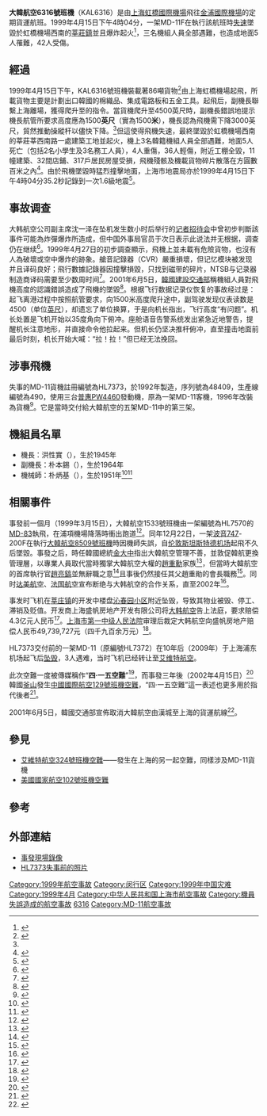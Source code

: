{{Infobox Airliner accident
|name= 大韓航空6316號班機空難
|Crash image= KOREAN AIR MD-11 (HL7373 48409 490) (4083311506).jpg
|Image caption= 改裝成貨機前的失事飛機HL7373，1990年代中前期攝於[[成田國際機場|成田國際機場]]
|Date= 1999年4月15日
|Type= 機師失誤（飛機[[计量单位|高度單位]]判斷錯誤）
|Site= {{CHN}}[[上海市|上海市]][[閔行區|閔行區]][[莘庄镇|莘庄镇]][[沁春园小区|沁春园小区]]
|Coordinates= {{coord|31|06|00|N|121|22|16|E|display=title,inline}}
|Origin= {{CHN}}[[上海虹橋國際機場|上海虹橋國際機場]]
|Destination= {{KOR}}[[金浦國際機場|金浦國際機場]]
|Fatalities= 8（包括地面5人）
|Injuries= 42''（地面）''<ref>{{cite web|title=上海“4-15空难”--中国灾难史最大赔偿案始末|url=http://news.sina.com.cn/c/252146.html|publisher=生活时报|date=2001-05-15|accessdate=2013-07-29|archive-date=2019-06-09|archive-url=https://web.archive.org/web/20190609010420/http://news.sina.com.cn/c/252146.html|dead-url=no}}</ref>
|Aircraft Type= [[麦道MD-11|麥道MD-11F]]
|Operator= [[大韓航空|大韓航空]]
|Tail Number= HL7373<ref name="ASN">{{cite web|title=Accident description|url=http://aviation-safety.net/database/record.php?id=19990415-0|publisher=Aviation Safety Network|accessdate=2013-07-29|archive-date=2013-07-31|archive-url=https://web.archive.org/web/20130731090810/http://aviation-safety.net/database/record.php?id=19990415-0|dead-url=no}}</ref>
|Passengers= 0
|Crew= 3<ref name="ASN"/>
|Survivors= 0
}}

'''大韓航空6316號班機'''（KAL6316）是由[[上海虹橋國際機場|上海虹橋國際機場]]飛往[[金浦國際機場|金浦國際機場]]的定期貨運航班。1999年4月15日下午4時04分，一架MD-11F在執行該航班時[[失速|失速]]墜毀於虹橋機場西南的[[莘莊鎮|莘莊鎮]]並且爆炸起火<ref>{{cite news|title=一架飞机今天下午在上海附近坠落|url=http://news.sina.com.cn/china/9904/041551.html|publisher=新浪网|date=1999-04-15|accessdate=2013-07-29|archive-date=2019-06-09|archive-url=https://web.archive.org/web/20190609125503/http://news.sina.com.cn/china/9904/041551.html|dead-url=no}}</ref>，三名機組人員全部遇難，也造成地面5人罹難，42人受傷。

==經過==
1999年4月15日下午，KAL6316號班機裝載著86噸貨物<ref>{{cite news|title=大韩飞机坠毁前后|url=http://www.people.com.cn/item/shhjzh/041701.html|publisher=生活时报|work=是兆新、周峻|date=1999-04-17|accessdate=2013-10-05|archive-date=2013-10-06|archive-url=https://web.archive.org/web/20131006132206/http://www.people.com.cn/item/shhjzh/041701.html|dead-url=no}}</ref>由上海虹橋機場起飛，所載貨物主要是計劃出口韓國的棉織品、集成電路板和五金工具。起飛后，副機長聯繫上海離場，獲得爬升至{{convert|1500|m|ft}}的指令。當貨機爬升至4500英尺時，副機長錯誤地提示機長航管所要求高度應為1500'''英尺'''（實為1500'''米'''），機長認為飛機需下降3000英尺，貿然推動操縱杆以儘快下降。<ref name="ASN"/>但這使得飛機失速，最終墜毀於虹橋機場西南的莘莊莘西南路一處建築工地並起火，機上3名韓籍機組人員全部遇難，地面5人死亡（包括2名小學生及3名務工人員），4人重傷，36人輕傷，附近工棚全毀，11幢建築、32間店鋪、317戶居民房屋受損，飛機殘骸及機載貨物碎片散落在方圓數百米之內<ref>{{cite web|title=闵行年鉴|url=http://zt1.shmh.gov.cn/minhang_new/nianjian/2000/zhuanji_04.html|work=沈永清|accessdate=2013-10-05|archive-date=2013-10-14|archive-url=https://web.archive.org/web/20131014043559/http://zt1.shmh.gov.cn/minhang_new/nianjian/2000/zhuanji_04.html|dead-url=yes}}</ref>。由於飛機墜毀時猛烈撞擊地面，上海市地震局亦於1999年4月15日下午4時04分35.2秒記錄到一次1.6級地震<ref>{{cite web|title=用科学捍卫尊严──中国民航调查“4·15”韩航坠机事故原因纪实 第二节 寻找证据|url=http://www.people.com.cn/item/shhjzh/jishi/2-1.html|work=徐海平 黄诗青 王治德|accessdate=2013-07-29|archive-date=2018-10-01|archive-url=https://web.archive.org/web/20181001235332/http://www.people.com.cn/item/shhjzh/jishi/2-1.html|dead-url=no}}</ref>。

==事故调查==
大韩航空公司副主席沈一泽在坠机发生数小时后举行的[[记者招待会|记者招待会]]中曾初步判斷該事件可能為炸彈爆炸所造成，但中国外事局官员于次日表示此说法并无根据，调查仍在继续<ref>{{cite news|title=上海方面否认韩国货机失事由炸弹造成|url=http://news.sina.com.cn/china/9904/041635.html|publisher=法新社|date=1999-04-16|accessdate=2013-07-29|archive-date=2019-06-08|archive-url=https://web.archive.org/web/20190608055348/http://news.sina.com.cn/china/9904/041635.html|dead-url=no}}</ref>。1999年4月27日的初步調查顯示，飛機上並未載有危險貨物，也沒有人為破壞或空中爆炸的跡象。艙音記錄器（CVR）嚴重損壞，但记忆模块被发现并且译码良好；飛行數據記錄器因撞擊損毀，只找到磁带的碎片，NTSB与记录器制造商译码需要至少数周时间<ref>{{cite news|title=中国民用航空总局（CAAC）和美国国家运输安全委员会（NTSB）、韩国民航局（KCAB）对韩国货机坠毁事故初步调查结果|url=http://www.people.com.cn/item/shhjzh/042701.html|publisher=人民日报|date=1999-04-27|accessdate=2013-07-29|archive-date=2018-10-01|archive-url=https://web.archive.org/web/20181001233803/http://www.people.com.cn/item/shhjzh/042701.html|dead-url=no}}</ref>。2001年6月5日，[[大韩民国国土海洋部|韓國建設交通部]]稱機組人員對飛機高度的認識錯誤造成了飛機的墜毀<ref>{{cite news|title=上海机场大韩航空事故原因为驾驶员失误|url=http://news.carnoc.com/list/6/6506.html|work=朝鲜日报|publisher=民航资源网|date=2001-06-06|accessdate=2013-07-29|archive-date=2019-06-06|archive-url=https://web.archive.org/web/20190606112052/http://news.carnoc.com/list/6/6506.html|dead-url=no}}</ref>。根据飞行数据记录仪恢复的事故经过是：起飞离港过程中按照航管要求，向1500米高度爬升途中，副驾驶发现仪表读数是4500（单位[[英尺|英尺]]），却遗忘了单位换算，于是向机长指出，飞行高度“有问题”。机长处置是飞机开始以35度角向下俯冲。座舱语音告警系统发出紧急近地警告，提醒机长注意地形，并直接命令他拉起来。但机长仍坚决推杆俯冲，直至撞击地面前最后时刻，机长开始大喊：“拉！拉！”但已经无法挽回。

==涉事飛機==
失事的MD-11貨機註冊編號為HL7373，於1992年製造，序列號為48409，生產線編號為490，使用三台[[普惠PW4000|普惠PW4460]]發動機，原為一架MD-11客機，1996年改裝為貨機<ref>{{cite web|url=http://www.planespotters.net/Production_List/McDonnell-Douglas/MD-11/48409,HL7373-Korean-Air-Lines.php|title=HL7373 Korean Air Lines McDonnell Douglas MD-11F - cn 48409 / ln 490|publisher=Planespotters.net|accessdate=2013-07-29|deadurl=yes|archiveurl=https://web.archive.org/web/20130721094249/http://www.planespotters.net/Production_List/McDonnell-Douglas/MD-11/48409,HL7373-Korean-Air-Lines.php|archivedate=2013-07-21}}</ref>。它是當時交付給大韓航空的五架MD-11中的第三架。

==機組員名單==
*機長：洪性實（{{lang-ko|홍성실}}），生於1945年
*副機長：朴本錫（{{lang-ko|박본석}}），生於1964年
*機械師：朴炳基（{{lang-ko|박병기}}），生於1951年<ref>{{cite news|title=“4·15空难”纪实|url=http://news.sina.com.cn/society/9904/041709.html|publisher=北京晚报|date=1999-04-17|accessdate=2013-10-05|archive-date=2019-06-04|archive-url=https://web.archive.org/web/20190604163125/http://news.sina.com.cn/society/9904/041709.html|dead-url=no}}</ref><ref>{{cite news|url=http://news.donga.com/View?gid=7434315&date=19990417|title=<nowiki>[KAL화물기 폭발사고]블랙박스 아직 못찾아</nowiki>|date=1999-04-17|accessdate=2014-03-08|deadurl=yes|archiveurl=https://web.archive.org/web/20140308121845/http://news.donga.com/View?gid=7434315&date=19990417|archivedate=2014-03-08}}</ref>

==相關事件==
事發前一個月（1999年3月15日），大韓航空1533號班機由一架編號為HL7570的[[麥道MD-80|MD-83]]執飛，在浦項機場降落時衝出跑道<ref name="HL7570">{{cite web|title=Accident description|url=http://aviation-safety.net/database/record.php?id=19990315-0|publisher=Aviation Safety Network|accessdate=2013-07-29|archive-date=2013-11-13|archive-url=https://web.archive.org/web/20131113183229/http://aviation-safety.net/database/record.php?id=19990315-0|dead-url=no}}</ref>。同年12月22日，一架[[波音747|波音747]]-200F在執行[[大韓航空貨運8509號班機空難|大韓航空8509號班機]]時因機師失誤，自[[伦敦斯坦斯特德机场|伦敦斯坦斯特德机场]]起飛不久后墜毀。事發之后，時任韓國總統[[金大中|金大中]]指出大韓航空管理不善，並敦促韓航更換管理層，以專業人員取代當時獨掌大韓航空大權的[[趙重勳|趙重勳]]家族<ref>{{cite news|title=金大中痛斥韩航“辱”国 敦促必须更换管理层|url=http://www.people.com.cn/item/shhjzh/042201.html|publisher=北京青年报|date=1999-04-22|accessdate=2013-07-29|archive-date=2018-10-01|archive-url=https://web.archive.org/web/20181001234256/http://www.people.com.cn/item/shhjzh/042201.html|dead-url=no}}</ref>，但當時大韓航空的首席執行官[[趙亮鎬|趙亮鎬]]並無辭職之意<ref>{{cite news|url=https://www.nytimes.com/1999/04/21/news/kim-blames-family-firm-for-korean-air-fatalities.html|title=Kim Blames Family Firm For Korean Air Fatalities|publisher=[[紐約時報|紐約時報]]|date=1999-04-21|accessdate=2019-04-19|archiveurl=https://web.archive.org/web/20190409000419/https://www.nytimes.com/1999/04/21/news/kim-blames-family-firm-for-korean-air-fatalities.html|archivedate=2019-04-09|dead-url=no}}</ref>且事後仍然接任其父趙重勛的會長職務<ref>{{cite news|url=https://www.apnews.com/b53a88eea8ae42ae9cb5d4dabd4ef631|title=Korean Air to Shuffle Management|publisher=[[美联社|美联社]]|date=1999-04-22|accessdate=2019-04-09|archive-date=2020-04-24|archive-url=https://web.archive.org/web/20200424105557/https://apnews.com/b53a88eea8ae42ae9cb5d4dabd4ef631|dead-url=no}}</ref>。同时[[达美航空|达美航空]]、[[法国航空|法国航空]]宣布断绝与大韩航空的合作关系，直至2002年<ref>{{cite news|title=大韩航空公司恢复“安全航空公司”形象|url=http://news.carnoc.com/list/13/13438.html|publisher=民航资源网|date=2002-03-28|accessdate=2017-09-26|archive-date=2020-02-12|archive-url=https://web.archive.org/web/20200212134730/http://news.carnoc.com/list/13/13438.html|dead-url=no}}</ref>。

事发时飞机在[[莘庄镇|莘庄镇]]的开发中楼盘[[沁春园小区|沁春园小区]]附近坠毁，导致其物业被毁、停工、滞销及贬值。开发商上海盛帆房地产开发有限公司将[[大韩航空|大韩航空]]告上法庭，要求赔偿4.3亿元人民币<ref>{{cite news|title=惨烈空难惊人巧合-3年前同一天韩一货机在上海坠毁|url=http://news.sohu.com/66/51/news148535166.shtml|publisher=搜狐网|date=2002-04-16|accessdate=2013-07-29|archive-date=2019-07-29|archive-url=https://web.archive.org/web/20190729071047/http://news.sohu.com/66/51/news148535166.shtml|dead-url=no}}</ref>。[[上海市第一中级人民法院|上海市第一中级人民法院]]审理后裁定大韩航空向盛帆房地产赔偿人民币49,739,727元（四千九百余万元）<ref>{{cite news|title=上海盛帆房地产开发有限公司与韩国大韩航空有限公司赔偿纠纷案|url=http://www.110.com/panli/panli_79384.html|publisher=裁判案例|date=2005-01-18|accessdate=2017-09-26|archive-date=2019-06-11|archive-url=https://web.archive.org/web/20190611130341/http://www.110.com/panli/panli_79384.html|dead-url=no}}</ref>。

HL7373交付前的一架MD-11（原編號HL7372）在10年后（2009年）于上海浦东机场起飞后[[艾维特航空324号班机空难|坠毁]]，3人遇难，当时飞机已经转让至[[艾维特航空|艾维特航空]]。

此次空難一度被傳媒稱作“'''四·一五空難'''”<ref>{{cite news|title=漫漫赔偿路：上海“4-15”空难事故索赔纪实(图)|url=http://news.sina.com.cn/c/222329.html|publisher=新民晚报|date=2001-04-03|accessdate=2013-07-29|archive-date=2019-06-03|archive-url=https://web.archive.org/web/20190603094511/http://news.sina.com.cn/c/222329.html|dead-url=no}}</ref>，而事發三年後（2002年4月15日）<ref>{{cite web|title=惨烈空难惊人巧合-3年前同一天韩一货机在上海坠毁|url=http://news.sohu.com/66/51/news148535166.shtml|publisher=金羊网-新快报|date=2002-04-16|accessdate=2013-07-29|archive-date=2019-07-29|archive-url=https://web.archive.org/web/20190729071047/http://news.sohu.com/66/51/news148535166.shtml|dead-url=no}}</ref>韓國[[釜山|釜山]]發生[[中国国际航空129号班机空难|中國國際航空129號班機空難]]，“四·一五空難”這一表述也更多用於指代後者<ref>{{cite news|title=中韩领导人向“415”空难罹难者敬献花圈|url=http://news.sina.com.cn/c/2002-04-18/2140551224.html|publisher=中新社|date=2002-04-18|accessdate=2013-07-29|archive-date=2019-06-01|archive-url=https://web.archive.org/web/20190601191946/http://news.sina.com.cn/c/2002-04-18/2140551224.html|dead-url=no}}</ref>。

2001年6月5日，韓國交通部宣佈取消大韓航空由漢城至上海的貨運航線<ref>{{cite news|title=韩国将取消大韩航空汉城--上海货运航线|url=http://finance.sina.com.cn/j/68104.html|publisher=新浪财经|date=2001-06-05|accessdate=2013-07-29|archive-date=2019-06-08|archive-url=https://web.archive.org/web/20190608211020/http://finance.sina.com.cn/j/68104.html|dead-url=no}}</ref>。

==參見==
*[[艾維特航空324號班機空難|艾維特航空324號班機空難]]——發生在上海的另一起空難，同樣涉及MD-11貨機
*[[美國國家航空102號班機空難|美國國家航空102號班機空難]]

==參考==
{{reflist|30em}}

==外部連結==
*[http://v.youku.com/v_show/id_XMTcyMjU3NTEy.html 事發現場錄像]{{Wayback|url=http://v.youku.com/v_show/id_XMTcyMjU3NTEy.html |date=20190629120810 }}
*[http://www.airliners.net/search/photo.search?regsearch=HL7373&distinct_entry=true HL7373失事前的照片]{{Wayback|url=http://www.airliners.net/search/photo.search?regsearch=HL7373&distinct_entry=true |date=20151001073711 }}

{{1999年航空事故}}
{{大韩航空}}
{{中华人民共和国航空事故}}
{{Authority control}}

[[Category:1999年航空事故|Category:1999年航空事故]]
[[Category:闵行区|Category:闵行区]]
[[Category:1999年中国灾难|Category:1999年中国灾难]]
[[Category:1999年4月|Category:1999年4月]]
[[Category:中华人民共和国上海市航空事故|Category:中华人民共和国上海市航空事故]]
[[Category:機員失誤造成的航空事故|Category:機員失誤造成的航空事故]]
[[Category:大韓航空公司航空事故|6316]]
[[Category:MD-11航空事故|Category:MD-11航空事故]]